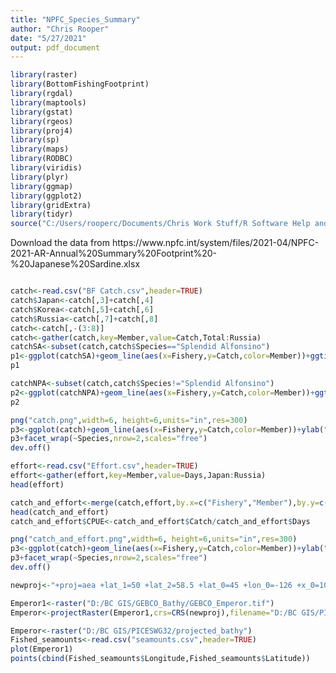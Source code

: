 ```yaml
---
title: "NPFC_Species_Summary"
author: "Chris Rooper"
date: "5/27/2021"
output: pdf_document
---
```


```r
library(raster)
library(BottomFishingFootprint)
library(rgdal)
library(maptools)
library(gstat)
library(rgeos)
library(proj4)
library(sp)
library(maps)
library(RODBC)
library(viridis)
library(plyr)
library(ggmap)
library(ggplot2)
library(gridExtra)
library(tidyr)
source("C:/Users/rooperc/Documents/Chris Work Stuff/R Software Help and Functions/Miscellaneous Functions/MappingExtras.R")


```

Download the data from https://www.npfc.int/system/files/2021-04/NPFC-2021-AR-Annual%20Summary%20Footprint%20-%20Japanese%20Sardine.xlsx

```r


```


```r
catch<-read.csv("BF Catch.csv",header=TRUE)
catch$Japan<-catch[,3]+catch[,4]
catch$Korea<-catch[,5]+catch[,6]
catch$Russia<-catch[,7]+catch[,8]
catch<-catch[,-(3:8)]
catch<-gather(catch,key=Member,value=Catch,Total:Russia)
catchSA<-subset(catch,catch$Species=="Splendid Alfonsino")
p1<-ggplot(catchSA)+geom_line(aes(x=Fishery,y=Catch,color=Member))+ggtitle("North Pacific Armorhead")+ylab("Catch (*1,000)")
p1

catchNPA<-subset(catch,catch$Species!="Splendid Alfonsino")
p2<-ggplot(catchNPA)+geom_line(aes(x=Fishery,y=Catch,color=Member))+ggtitle("North Pacific Armorhead")+ylab("Catch (*1,000)")
p2

png("catch.png",width=6, height=6,units="in",res=300)
p3<-ggplot(catch)+geom_line(aes(x=Fishery,y=Catch,color=Member))+ylab("Catch (*1,000)")+xlab("Year")+scale_x_continuous(breaks=seq(2000,2020,2))#+theme(axis.text.x=element_text(angle=90))
p3+facet_wrap(~Species,nrow=2,scales="free")
dev.off()

effort<-read.csv("Effort.csv",header=TRUE)
effort<-gather(effort,key=Member,value=Days,Japan:Russia)
head(effort)

catch_and_effort<-merge(catch,effort,by.x=c("Fishery","Member"),by.y=c("Year","Member"),all.x=TRUE)
head(catch_and_effort)
catch_and_effort$CPUE<-catch_and_effort$Catch/catch_and_effort$Days

png("catch_and_effort.png",width=6, height=6,units="in",res=300)
p3<-ggplot(catch)+geom_line(aes(x=Fishery,y=Catch,color=Member))+ylab("Catch (*1,000)")+xlab("Year")+scale_x_continuous(breaks=seq(2000,2020,2))#+theme(axis.text.x=element_text(angle=90))
p3+facet_wrap(~Species,nrow=2,scales="free")
dev.off()

```
```r
newproj<-"+proj=aea +lat_1=50 +lat_2=58.5 +lat_0=45 +lon_0=-126 +x_0=1000000 +y_0=0 +ellps=GRS80 +towgs84=0,0,0,0,0,0,0 +units=m +no_defs"

Emperor1<-raster("D:/BC GIS/GEBCO_Bathy/GEBCO_Emperor.tif")
Emperor<-projectRaster(Emperor1,crs=CRS(newproj),filename="D:/BC GIS/PICESWG32/projected_bathy",progress="text",overwrite=TRUE)

Emperor<-raster("D:/BC GIS/PICESWG32/projected_bathy")
Fished_seamounts<-read.csv("seamounts.csv",header=TRUE)
plot(Emperor1)
points(cbind(Fished_seamounts$Longitude,Fished_seamounts$Latitude))

```

